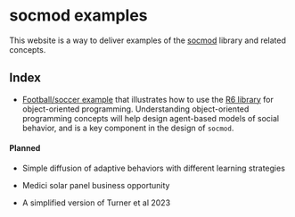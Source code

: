 # socmod examples

This website is a way to deliver examples of the [socmod](https://css4s.github.io/socmod) library and related concepts.

## Index

-   [Football/soccer example](football-R6-example/index.qmd) that illustrates how to use the [R6 library](https://github.com/r-lib/R6) for object-oriented programming. Understanding object-oriented programming concepts will help design agent-based models of social behavior, and is a key component in the design of `socmod`.

#### Planned

-   Simple diffusion of adaptive behaviors with different learning strategies

-   Medici solar panel business opportunity

-   A simplified version of Turner et al 2023
